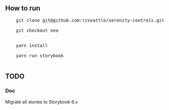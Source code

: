 
<Meta title="Serenity/Introduction" />

## How to run

<pre style={{ whitespace: "pre" }}>
    git clone git@github.com:rzseattle/serenity-controls.git <br />
    git checkout neo
    <br />
    yarn install <br />
    yarn run storybook <br />
</pre>


## TODO

### Doc

Migrate all stories to Storybook 6.x
